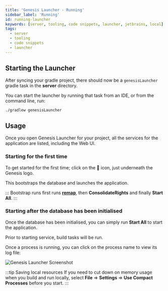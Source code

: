 ```yaml
---
title: 'Genesis Launcher - Running'
sidebar_label: 'Running'
id: running-launcher
keywords: [server, tooling, code snippets, launcher, jetbrains, local]
tags:
  - server
  - tooling
  - code snippets
  - launcher
---
```


## Starting the Launcher

After syncing your gradle project, there should now be a `genesisLauncher` gradle task in the **server** directory.

You can start the launcher by running that task from an IDE, or from the command line, run:

```shell
./gradlew genesisLauncher
```

## Usage

Once you open Genesis Launcher for your project, all the services for the application are listed, including the Web UI.

### Starting for the first time
To get started for the first time; click on the 🚀 icon, just underneath the Genesis logo.

This bootstraps the database and launches the application. 

:::
Bootstrap runs first runs [**remap**](/operations/commands/remap/), then **ConsolidateRights** and finally **Start All**. 
:::

### Starting after the database has been initialised
Once the database has been initialised, you can simply run **Start All** to start the application.

Prior to starting service, build tasks will be run.

Once a process is running, you can click on the process name to view its log file:

![Genesis Launcher Screenshot](/img/genesis-launcher/genesis-launcher-running.png)

:::tip Saving local resources
If you need to cut down on memory usage when you build and run locally, select **File** => **Settings** => **Use Compact Processes** before you start. 
:::
